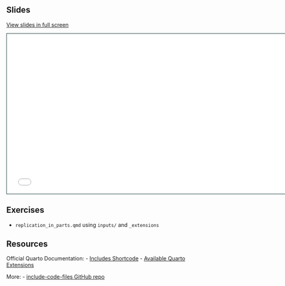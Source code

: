 ## Slides

[View slides in full screen](slides.html)

```{=html}
<iframe class="slide-deck" src="slides.html" height="420" width="747" style="border: 1px solid #123233;"></iframe>
```

## Exercises

- `replication_in_parts.qmd` using `inputs/` and `_extensions`

## Resources

Official Quarto Documentation: 
- [Includes Shortcode](https://quarto.org/docs/authoring/includes.html)
- [Available Quarto Extensions](https://quarto.org/docs/extensions/)

More:
- [include-code-files GitHub repo](https://github.com/quarto-ext/include-code-files)